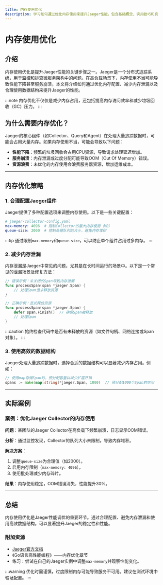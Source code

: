 ```yaml
---
title: 内存使用优化
description: 学习如何通过优化内存使用来提升Jaeger性能，包含基础概念、实用技巧和真实案例。
---
```


# 内存使用优化

## 介绍

内存使用优化是提升Jaeger性能的关键步骤之一。Jaeger是一个分布式追踪系统，用于监控和排查微服务架构中的问题。在高负载场景下，内存使用不当可能导致性能下降甚至服务崩溃。本文将介绍如何通过优化内存配置、减少内存泄漏以及合理使用数据结构来提升Jaeger的性能。

:::note
内存优化不仅仅是减少内存占用，还包括提高内存访问效率和减少垃圾回收（GC）压力。
:::

## 为什么需要内存优化？

Jaeger的核心组件（如Collector、Query和Agent）在处理大量追踪数据时，可能会占用大量内存。如果内存使用不当，可能会导致以下问题：
- **性能下降**：频繁的垃圾回收会占用CPU资源，导致请求处理延迟增加。
- **服务崩溃**：内存泄漏或过度分配可能导致OOM（Out Of Memory）错误。
- **资源浪费**：未优化的内存使用会浪费服务器资源，增加运维成本。

---

## 内存优化策略

### 1. 合理配置Jaeger组件

Jaeger提供了多种配置选项来调整内存使用。以下是一些关键配置：

```yaml
# jaeger-collector-config.yaml
max-memory: 4096  # 限制Collector的最大内存使用（MB）
queue-size: 2000  # 控制处理队列的大小，避免内存堆积
```

:::tip
通过限制`max-memory`和`queue-size`，可以防止单个组件占用过多内存。
:::

### 2. 减少内存泄漏

内存泄漏是Jaeger中常见的问题，尤其是在长时间运行的场景中。以下是一个常见的泄漏场景及修复方法：

```go
// 错误示例：未关闭的Span导致内存泄漏
func processSpan(span *jaeger.Span) {
    // 处理Span但未释放资源
}

// 正确示例：显式释放资源
func processSpan(span *jaeger.Span) {
    defer span.Finish()  // 确保Span被释放
    // 处理Span
}
```

:::caution
始终检查代码中是否有未释放的资源（如文件句柄、网络连接或Span对象）。
:::

### 3. 使用高效的数据结构

Jaeger处理大量追踪数据时，选择合适的数据结构可以显著减少内存占用。例如：

```go
// 使用map存储Span时，预分配容量以减少扩容开销
spans := make(map[string]*jaeger.Span, 1000)  // 预分配1000个Span的空间
```

---

## 实际案例

### 案例：优化Jaeger Collector的内存使用

**问题**：某团队的Jaeger Collector在高负载下频繁崩溃，日志显示OOM错误。

**分析**：通过监控发现，Collector的队列大小未限制，导致内存堆积。

**解决方案**：
1. 调整`queue-size`为合理值（如2000）。
2. 启用内存限制（`max-memory: 4096`）。
3. 使用批处理减少内存碎片。

**结果**：内存使用稳定，OOM错误消失，性能提升30%。

---

## 总结

内存使用优化是Jaeger性能调优的重要环节。通过合理配置、避免内存泄漏和使用高效数据结构，可以显著提升Jaeger的稳定性和性能。

### 附加资源
- [Jaeger官方文档](https://www.jaegertracing.io/docs/)
- 《Go语言高性能编程》——内存优化章节
- 练习：尝试在自己的Jaeger实例中调整`max-memory`并观察性能变化。

:::warning
优化时需谨慎，过度限制内存可能导致服务不可用。建议在测试环境中验证配置。
:::
